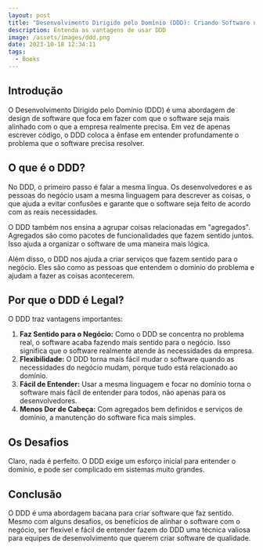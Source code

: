 ```yaml
---
layout: post
title: "Desenvolvimento Dirigido pelo Domínio (DDD): Criando Software que Faz Sentido"
description: Entenda as vantagens de usar DDD
image: /assets/images/ddd.png
date: 2023-10-18 12:34:11
tags:
  - Books
---
```

## Introdução

O Desenvolvimento Dirigido pelo Domínio (DDD) é uma abordagem de design de software que foca em fazer com que o software seja mais alinhado com o que a empresa realmente precisa. Em vez de apenas escrever código, o DDD coloca a ênfase em entender profundamente o problema que o software precisa resolver.

## O que é o DDD?

No DDD, o primeiro passo é falar a mesma língua. Os desenvolvedores e as pessoas do negócio usam a mesma linguagem para descrever as coisas, o que ajuda a evitar confusões e garante que o software seja feito de acordo com as reais necessidades.

O DDD também nos ensina a agrupar coisas relacionadas em "agregados". Agregados são como pacotes de funcionalidades que fazem sentido juntos. Isso ajuda a organizar o software de uma maneira mais lógica.

Além disso, o DDD nos ajuda a criar serviços que fazem sentido para o negócio. Eles são como as pessoas que entendem o domínio do problema e ajudam a fazer as coisas acontecerem.

## Por que o DDD é Legal?

O DDD traz vantagens importantes:

1. **Faz Sentido para o Negócio:** Como o DDD se concentra no problema real, o software acaba fazendo mais sentido para o negócio. Isso significa que o software realmente atende às necessidades da empresa.
2. **Flexibilidade:** O DDD torna mais fácil mudar o software quando as necessidades do negócio mudam, porque tudo está relacionado ao domínio.
3. **Fácil de Entender:** Usar a mesma linguagem e focar no domínio torna o software mais fácil de entender para todos, não apenas para os desenvolvedores.
4. **Menos Dor de Cabeça:** Com agregados bem definidos e serviços de domínio, a manutenção do software fica mais simples.

## Os Desafios

Claro, nada é perfeito. O DDD exige um esforço inicial para entender o domínio, e pode ser complicado em sistemas muito grandes.

## Conclusão

O DDD é uma abordagem bacana para criar software que faz sentido. Mesmo com alguns desafios, os benefícios de alinhar o software com o negócio, ser flexível e fácil de entender fazem do DDD uma técnica valiosa para equipes de desenvolvimento que querem criar software de qualidade.